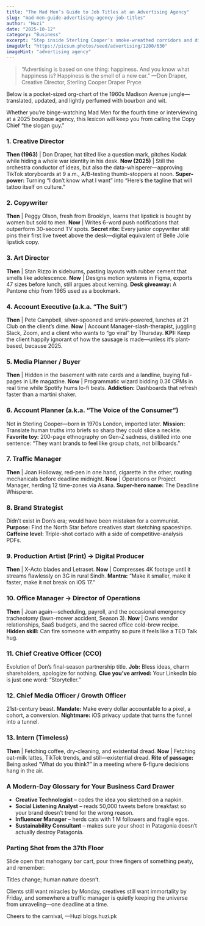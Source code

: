 ```yaml
---
title: "The Mad Men’s Guide to Job Titles at an Advertising Agency"
slug: "mad-men-guide-advertising-agency-job-titles"
author: "Huzi"
date: "2025-10-12"
category: "Business"
excerpt: "Step inside Sterling Cooper’s smoke-wreathed corridors and discover who really does what—from the man who sells the dream to the woman who keeps the whole carnival spinning."
imageUrl: "https://picsum.photos/seed/advertising/1200/630"
imageHint: "advertising agency"
---
```


> “Advertising is based on one thing: happiness.
> And you know what happiness is? Happiness is the smell of a new car.”
> —Don Draper, Creative Director, Sterling Cooper Draper Pryce

Below is a pocket-sized org-chart of the 1960s Madison Avenue jungle—translated, updated, and lightly perfumed with bourbon and wit.

Whether you’re binge-watching Mad Men for the fourth time or interviewing at a 2025 boutique agency, this lexicon will keep you from calling the Copy Chief “the slogan guy.”

### 1. Creative Director
**Then (1963)** | Don Draper, hat tilted like a question mark, pitches Kodak while hiding a whole war identity in his desk.
**Now (2025)** | Still the orchestra conductor of ideas, but also the data-whisperer—approving TikTok storyboards at 9 a.m., A/B-testing thumb-stoppers at noon.
**Super-power:** Turning “I don’t know what I want” into “Here’s the tagline that will tattoo itself on culture.”

### 2. Copywriter
**Then** | Peggy Olson, fresh from Brooklyn, learns that lipstick is bought by women but sold to men.
**Now** | Writes 6-word push notifications that outperform 30-second TV spots.
**Secret rite:** Every junior copywriter still pins their first live tweet above the desk—digital equivalent of Belle Jolie lipstick copy.

### 3. Art Director
**Then** | Stan Rizzo in sideburns, pasting layouts with rubber cement that smells like adolescence.
**Now** | Designs motion systems in Figma, exports 47 sizes before lunch, still argues about kerning.
**Desk giveaway:** A Pantone chip from 1965 used as a bookmark.

### 4. Account Executive (a.k.a. “The Suit”)
**Then** | Pete Campbell, silver-spooned and smirk-powered, lunches at 21 Club on the client’s dime.
**Now** | Account Manager-slash-therapist, juggling Slack, Zoom, and a client who wants to “go viral” by Thursday.
**KPI:** Keep the client happily ignorant of how the sausage is made—unless it’s plant-based, because 2025.

### 5. Media Planner / Buyer
**Then** | Hidden in the basement with rate cards and a landline, buying full-pages in Life magazine.
**Now** | Programmatic wizard bidding 0.3¢ CPMs in real time while Spotify hums lo-fi beats.
**Addiction:** Dashboards that refresh faster than a martini shaker.

### 6. Account Planner (a.k.a. “The Voice of the Consumer”)
Not in Sterling Cooper—born in 1970s London, imported later.
**Mission:** Translate human truths into briefs so sharp they could slice a necktie.
**Favorite toy:** 200-page ethnography on Gen-Z sadness, distilled into one sentence: “They want brands to feel like group chats, not billboards.”

### 7. Traffic Manager
**Then** | Joan Holloway, red-pen in one hand, cigarette in the other, routing mechanicals before deadline midnight.
**Now** | Operations or Project Manager, herding 12 time-zones via Asana.
**Super-hero name:** The Deadline Whisperer.

### 8. Brand Strategist
Didn’t exist in Don’s era; would have been mistaken for a communist.
**Purpose:** Find the North Star before creatives start sketching spaceships.
**Caffeine level:** Triple-shot cortado with a side of competitive-analysis PDFs.

### 9. Production Artist (Print) → Digital Producer
**Then** | X-Acto blades and Letraset.
**Now** | Compresses 4K footage until it streams flawlessly on 3G in rural Sindh.
**Mantra:** “Make it smaller, make it faster, make it not break on iOS 17.”

### 10. Office Manager → Director of Operations
**Then** | Joan again—scheduling, payroll, and the occasional emergency tracheotomy (lawn-mower accident, Season 3).
**Now** | Owns vendor relationships, SaaS budgets, and the sacred office cold-brew recipe.
**Hidden skill:** Can fire someone with empathy so pure it feels like a TED Talk hug.

### 11. Chief Creative Officer (CCO)
Evolution of Don’s final-season partnership title.
**Job:** Bless ideas, charm shareholders, apologize for nothing.
**Clue you’ve arrived:** Your LinkedIn bio is just one word: “Storyteller.”

### 12. Chief Media Officer / Growth Officer
21st-century beast.
**Mandate:** Make every dollar accountable to a pixel, a cohort, a conversion.
**Nightmare:** iOS privacy update that turns the funnel into a tunnel.

### 13. Intern (Timeless)
**Then** | Fetching coffee, dry-cleaning, and existential dread.
**Now** | Fetching oat-milk lattes, TikTok trends, and still—existential dread.
**Rite of passage:** Being asked “What do you think?” in a meeting where 6-figure decisions hang in the air.

### A Modern-Day Glossary for Your Business Card Drawer
- **Creative Technologist** – codes the idea you sketched on a napkin.
- **Social Listening Analyst** – reads 50,000 tweets before breakfast so your brand doesn’t trend for the wrong reason.
- **Influencer Manager** – herds cats with 1 M followers and fragile egos.
- **Sustainability Consultant** – makes sure your shoot in Patagonia doesn’t actually destroy Patagonia.

### Parting Shot from the 37th Floor
Slide open that mahogany bar cart, pour three fingers of something peaty, and remember:

Titles change; human nature doesn’t.

Clients still want miracles by Monday, creatives still want immortality by Friday, and somewhere a traffic manager is quietly keeping the universe from unraveling—one deadline at a time.

Cheers to the carnival,
—Huzi
blogs.huzi.pk
